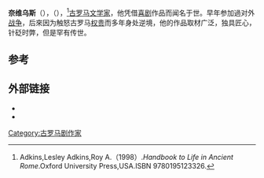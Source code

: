 {{Infobox writer
|name           = 奈维乌斯
|image          = Pompeii Odeon.png
|caption        = 庞贝古剧场遗址
|birthdate     = 公元前270年
|birthplace    = 
|deathdate     = 公元前201年
|deathplace    = 
|occupation     = 文学家
|spouse         =
|parents        =	
|children       =
|genre          = [[喜剧|喜剧]]
|notableworks   =  
}}         
'''奈维乌斯'''（{{lang-en|Gnaeus Naevius}}），（{{bd|前270年||前201年|}}），<ref>Adkins,Lesley Adkins,Roy A.（1998）.''Handbook to Life in Ancient Rome''.Oxford University Press,USA.ISBN 9780195123326.</ref>[[古罗马|古罗马]][[文学家|文学家]]，他凭借[[喜剧|喜剧]]作品而闻名于世。早年参加過对外[[战争|战争]]，后來因为触怒古罗马[[权贵|权贵]]而多年身处逆境，他的作品取材广泛，独具匠心，针砭时弊，但是罕有传世。
 
== 参考 ==
{{reflist}}

==外部链接==
* {{cite web|title=Gnaeus Gnaevius|url=http://www.hs-augsburg.de/~harsch/nae_intr.html|publisher=Bibliotheca Augustana|year=2009|accessdate=15 October 2009|archive-date=2008-04-11|archive-url=https://web.archive.org/web/20080411002901/http://www.hs-augsburg.de/~harsch/nae_intr.html|dead-url=no}}
* {{cite web|title=Naevius|url=http://www.thelatinlibrary.com/naevius.html|publisher=The Latin Library|year=2009|accessdate=15 October 2009|archive-date=2020-02-10|archive-url=https://web.archive.org/web/20200210202952/http://www.thelatinlibrary.com/naevius.html|dead-url=no}}

{{古罗马}}

{{Authority control}}

[[Category:古罗马剧作家|Category:古罗马剧作家]]